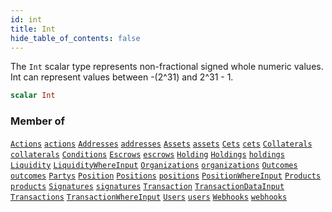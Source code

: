 ```yaml
---
id: int
title: Int
hide_table_of_contents: false
---
```








The `Int` scalar type represents non-fractional signed whole numeric values. Int can represent values between -(2^31) and 2^31 - 1.

```graphql
scalar Int
```




### Member of

[`Actions`](/docs/api/objects/actions)  <Badge class="secondary" text="object"/><Bullet />[`actions`](/docs/api/queries/actions)  <Badge class="secondary" text="query"/><Bullet />[`Addresses`](/docs/api/objects/addresses)  <Badge class="secondary" text="object"/><Bullet />[`addresses`](/docs/api/queries/addresses)  <Badge class="secondary" text="query"/><Bullet />[`Assets`](/docs/api/objects/assets)  <Badge class="secondary" text="object"/><Bullet />[`assets`](/docs/api/queries/assets)  <Badge class="secondary" text="query"/><Bullet />[`Cets`](/docs/api/objects/cets)  <Badge class="secondary" text="object"/><Bullet />[`cets`](/docs/api/queries/cets)  <Badge class="secondary" text="query"/><Bullet />[`Collaterals`](/docs/api/objects/collaterals)  <Badge class="secondary" text="object"/><Bullet />[`collaterals`](/docs/api/queries/collaterals)  <Badge class="secondary" text="query"/><Bullet />[`Conditions`](/docs/api/objects/conditions)  <Badge class="secondary" text="object"/><Bullet />[`Escrows`](/docs/api/objects/escrows)  <Badge class="secondary" text="object"/><Bullet />[`escrows`](/docs/api/queries/escrows)  <Badge class="secondary" text="query"/><Bullet />[`Holding`](/docs/api/objects/holding)  <Badge class="secondary" text="object"/><Bullet />[`Holdings`](/docs/api/objects/holdings)  <Badge class="secondary" text="object"/><Bullet />[`holdings`](/docs/api/queries/holdings)  <Badge class="secondary" text="query"/><Bullet />[`Liquidity`](/docs/api/objects/liquidity)  <Badge class="secondary" text="object"/><Bullet />[`LiquidityWhereInput`](/docs/api/inputs/liquidity-where-input)  <Badge class="secondary" text="input"/><Bullet />[`Organizations`](/docs/api/objects/organizations)  <Badge class="secondary" text="object"/><Bullet />[`organizations`](/docs/api/queries/organizations)  <Badge class="secondary" text="query"/><Bullet />[`Outcomes`](/docs/api/objects/outcomes)  <Badge class="secondary" text="object"/><Bullet />[`outcomes`](/docs/api/queries/outcomes)  <Badge class="secondary" text="query"/><Bullet />[`Partys`](/docs/api/objects/partys)  <Badge class="secondary" text="object"/><Bullet />[`Position`](/docs/api/objects/position)  <Badge class="secondary" text="object"/><Bullet />[`Positions`](/docs/api/objects/positions)  <Badge class="secondary" text="object"/><Bullet />[`positions`](/docs/api/queries/positions)  <Badge class="secondary" text="query"/><Bullet />[`PositionWhereInput`](/docs/api/inputs/position-where-input)  <Badge class="secondary" text="input"/><Bullet />[`Products`](/docs/api/objects/products)  <Badge class="secondary" text="object"/><Bullet />[`products`](/docs/api/queries/products)  <Badge class="secondary" text="query"/><Bullet />[`Signatures`](/docs/api/objects/signatures)  <Badge class="secondary" text="object"/><Bullet />[`signatures`](/docs/api/queries/signatures)  <Badge class="secondary" text="query"/><Bullet />[`Transaction`](/docs/api/objects/transaction)  <Badge class="secondary" text="object"/><Bullet />[`TransactionDataInput`](/docs/api/inputs/transaction-data-input)  <Badge class="secondary" text="input"/><Bullet />[`Transactions`](/docs/api/objects/transactions)  <Badge class="secondary" text="object"/><Bullet />[`TransactionWhereInput`](/docs/api/inputs/transaction-where-input)  <Badge class="secondary" text="input"/><Bullet />[`Users`](/docs/api/objects/users)  <Badge class="secondary" text="object"/><Bullet />[`users`](/docs/api/queries/users)  <Badge class="secondary" text="query"/><Bullet />[`Webhooks`](/docs/api/objects/webhooks)  <Badge class="secondary" text="object"/><Bullet />[`webhooks`](/docs/api/queries/webhooks)  <Badge class="secondary" text="query"/>



